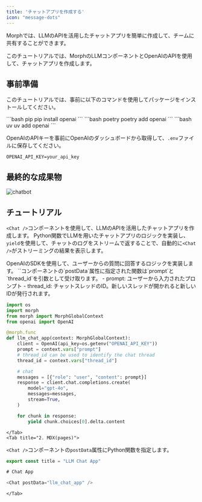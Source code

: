 ```yaml
---
title: 'チャットアプリを作成する'
icon: "message-dots"
---
```


Morphでは、LLMのAPIを活用したチャットアプリを簡単に作成して、チームに共有することができます。

このチュートリアルでは、MorphのLLMコンポーネントとOpenAIのAPIを使用して、チャットアプリを作成します。

## 事前準備

このチュートリアルでは、事前に以下のコマンドを使用してパッケージをインストールしてください。

<CodeGroup>
    ```bash pip
    pip install openai
    ```
    ```bash poetry
    poetry add openai
    ```
    ```bash uv
    uv add openai
    ```
</CodeGroup>

OpenAIのAPIキーを事前にOpenAIのダッシュボードから取得して、`.env`ファイルに保存してください。

```shell .env
OPENAI_API_KEY=your_api_key
```

## 最終的な成果物

![chatbot](/assets/images/docs/tutorial/llm_chat_app.png)

## チュートリアル

`<Chat />`コンポーネントを使用して、LLMのAPIを活用したチャットアプリを作成します。
Python関数でLLMを用いたチャットアプリのロジックを実装し、`yield`を使用して、チャットのログをストリームで返することで、自動的に`<Chat />`がストリーミングの結果を表示します。

<Tabs>
    <Tab title="1. Python">
OpenAIのSDKを使用して、ユーザーからの質問に回答するロジックを実装します。
`<Chat />`コンポーネントの`postData`属性に指定された関数は`prompt`と`thread_id`を引数として受け取ります。
- prompt: ユーザーから入力されたプロンプト
- thread_id: チャットスレッドのID。新しいスレッドが開かれると新しいIDが発行されます。

```python
import os
import morph
from morph import MorphGlobalContext
from openai import OpenAI

@morph.func
def llm_chat_app(context: MorphGlobalContext):
    client = OpenAI(api_key=os.getenv("OPENAI_API_KEY"))
    prompt = context.vars["prompt"]
    # thread_id can be used to identify the chat thread
    thread_id = context.vars["thread_id"]

    # chat
    messages = [{"role": "user", "content": prompt}]
    response = client.chat.completions.create(
        model="gpt-4o",
        messages=messages,
        stream=True,
    )

    for chunk in response:
        yield chunk.choices[0].delta.content

```
    </Tab>
    <Tab title="2. MDX(pages)">
`<Chat />`コンポーネントの`postData`属性にPython関数を指定します。

```typescript
export const title = "LLM Chat App"

# Chat App

<Chat postData="llm_chat_app" />

```
    </Tab>
</Tabs>
